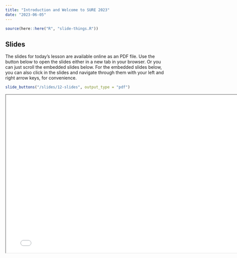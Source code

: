 ```yaml
---
title: "Introduction and Welcome to SURE 2023"
date: "2023-06-05"
---
```


```r
source(here::here("R", "slide-things.R"))
```

## Slides

The slides for today's lesson are available online as an PDF file. Use the 
button below to open the slides either in a new tab in your browser. Or you can
just scroll the embedded slides below. For the embedded slides below, you can 
also click in the slides and navigate through them with your left and right 
arrow keys, for convenience.

```r
slide_buttons("/slides/12-slides", output_type = "pdf")
```

```{=html}
<iframe width="780" height="500" src="/slides/12-slides.pdf" title="Lecture 1"></iframe>
```
